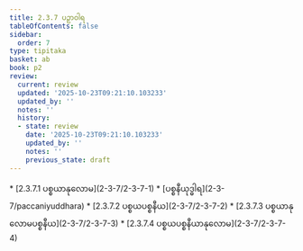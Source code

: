 ```yaml
---
title: 2.3.7 ပဉှာဝါရ
tableOfContents: false
sidebar:
  order: 7
type: tipitaka
basket: ab
book: p2
review:
  current: review
  updated: '2025-10-23T09:21:10.103233'
  updated_by: ''
  notes: ''
  history:
  - state: review
    date: '2025-10-23T09:21:10.103233'
    updated_by: ''
    notes: ''
    previous_state: draft
---
```



<ReviewStatus review={frontmatter.review} showDetails={true} />

<HypothesisAnnotation frontmatter={frontmatter} />

<DynamicBreadcrumb />



<TableOfContents book="p2" section="2.3.7">
* [2.3.7.1 ပစ္စယာနုလောမ](2-3-7/2-3-7-1)
* [ပစ္စနီယုဒ္ဓါရ](2-3-7/paccaniyuddhara)
* [2.3.7.2 ပစ္စယပစ္စနီယ](2-3-7/2-3-7-2)
* [2.3.7.3 ပစ္စယာနုလောမပစ္စနီယ](2-3-7/2-3-7-3)
* [2.3.7.4 ပစ္စယပစ္စနီယာနုလောမ](2-3-7/2-3-7-4)
</TableOfContents>